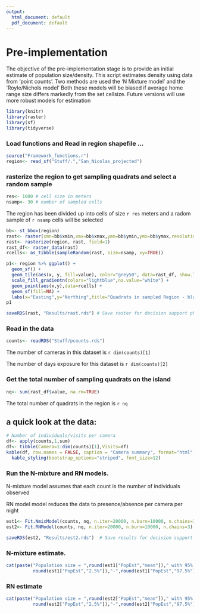 ```yaml
---
output:
  html_document: default
  pdf_document: default
---
```

Pre-implementation
========================================================

The objective of the pre-implementation stage is to provide an initial estimate of population size/density.  This script estimates density using data from 'point counts'.  Two methods are used the 'N Mixture model' and the 'Royle/Nichols model'  Both these models will be biased if average home range size differs markedly from the set cellsize.  Future versions will use more robust models for estimation

```r
library(knitr)
library(raster)
library(sf)
library(tidyverse)
```
### Load functions and Read in region shapefile ...

```r
source("Framework_functions.r")
region<- read_sf("Stuff/.","San_Nicolas_projected")

```

### rasterize the region to get sampling quadrats and select a random sample 

```r
res<- 1000 # cell size in meters
nsamp<- 30 # number of sampled cells
```

The region has been divided up into cells of size `r res` meters and a radom sample of `r nsamp` cells will be selected

```r
bb<- st_bbox(region)
rast<- raster(xmn=bb$xmin,xmx=bb$xmax,ymn=bb$ymin,ymx=bb$ymax,resolution=res)
rast<- rasterize(region, rast, field=1)
rast_df<- raster_data(rast)
rcells<- as_tibble(sampleRandom(rast, size=nsamp, xy=TRUE))

p1<- region %>% ggplot() +
  geom_sf() +
  geom_tile(aes(x, y, fill=value), color="grey50", data=rast_df, show.legend = F) +
  scale_fill_gradientn(colors="lightblue",na.value="white") +
  geom_point(aes(x,y),data=rcells) +
  geom_sf(fill=NA) +
  labs(x="Easting",y="Northing",title="Quadrats in sampled Region - black points denote sampled quadrats")
p1

saveRDS(rast, "Results/rast.rds") # Save raster for decision support phase
```

### Read in the data 

```r
counts<- readRDS("Stuff/pcounts.rds")

```

The number of cameras in this dataset is `r dim(counts)[1]`

The number of days exposure for this dataset is `r dim(counts)[2]`

### Get the total number of sampling quadrats on the island
```r
nq<- sum(rast_df$value, na.rm=TRUE)

```

The total number of quadrats in the region is `r nq`

a quick look at the data:
-------------------------
```r
# Number of individuals/visits per camera
df<- apply(counts,1,sum)
df<- tibble(Camera=1:dim(counts)[1],Visits=df)
kable(df, row.names = FALSE, caption = "Camera summary", format="html",align="c") %>% 
  kable_styling(bootstrap_options="striped", font_size=12)

```

### Run the N-mixture and RN models.  

N-mixture model assumes that each count is the number of individuals observed

RN model model reduces the data to presence/absence per camera per night

```r
est1<- Fit.NmixModel(counts, nq, n.iter=20000, n.burn=10000, n.chains=3)
est2<- Fit.RNModel(counts, nq, n.iter=20000, n.burn=10000, n.chains=3)

saveRDS(est2, "Results/est2.rds")  # Save results for decision support phase
```

### N-mixture estimate.  

```r

cat(paste("Population size = ",round(est1["PopEst","mean"])," with 95% credible interval of ",
          round(est1["PopEst","2.5%"]),"-",round(est1["PopEst","97.5%"]),sep=""),"\n")

```

### RN estimate
```r
cat(paste("Population size = ",round(est2["PopEst","mean"])," with 95% credible interval of ",
          round(est2["PopEst","2.5%"]),"-",round(est2["PopEst","97.5%"]),sep=""),"\n")
```

